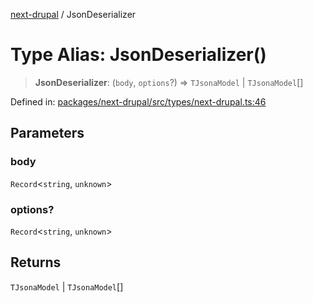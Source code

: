[next-drupal](../globals.mdx) / JsonDeserializer

# Type Alias: JsonDeserializer()

> **JsonDeserializer**: (`body`, `options`?) => `TJsonaModel` \| `TJsonaModel`[]

Defined in: [packages/next-drupal/src/types/next-drupal.ts:46](https://github.com/chapter-three/next-drupal/blob/f82409096888c944dd3eff45bf555062558ddd42/packages/next-drupal/src/types/next-drupal.ts#L46)

## Parameters

### body

`Record`\<`string`, `unknown`\>

### options?

`Record`\<`string`, `unknown`\>

## Returns

`TJsonaModel` \| `TJsonaModel`[]
